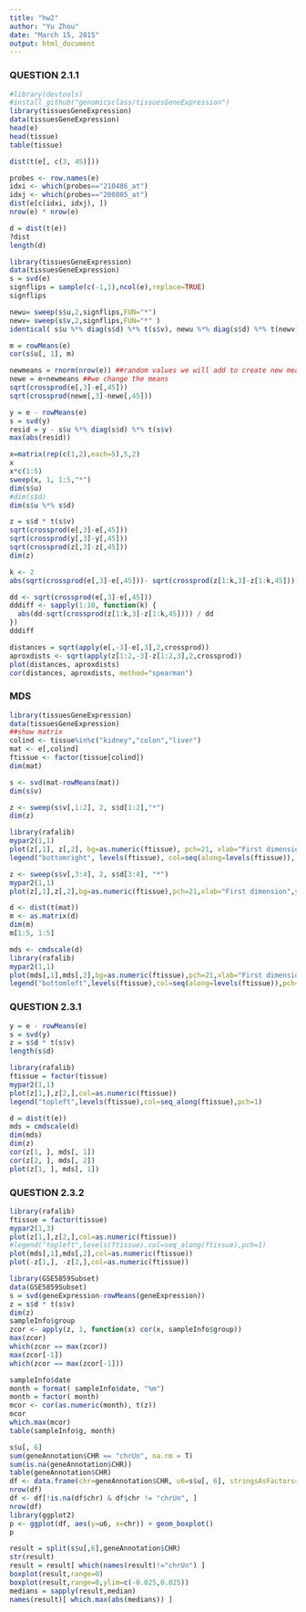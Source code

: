 ```yaml
---
title: "hw2"
author: "Yu Zhou"
date: "March 15, 2015"
output: html_document
---
```


### QUESTION 2.1.1

```r
#library(devtools)
#install_github("genomicsclass/tissuesGeneExpression")
library(tissuesGeneExpression)
data(tissuesGeneExpression)
head(e)
head(tissue)
table(tissue)
```

```r
dist(t(e[, c(3, 45)]))
```

```r
probes <- row.names(e)
idxi <- which(probes=="210486_at")
idxj <- which(probes=="200805_at")
dist(e[c(idxi, idxj), ])
nrow(e) * nrow(e)
```
```r
d = dist(t(e))
?dist
length(d)
```


```r
library(tissuesGeneExpression)
data(tissuesGeneExpression)
s = svd(e)
signflips = sample(c(-1,1),ncol(e),replace=TRUE)
signflips

newu= sweep(s$u,2,signflips,FUN="*")
newv= sweep(s$v,2,signflips,FUN="*" )
identical( s$u %*% diag(s$d) %*% t(s$v), newu %*% diag(s$d) %*% t(newv))
```

```r
m = rowMeans(e)
cor(s$u[, 1], m)
```

```r
newmeans = rnorm(nrow(e)) ##random values we will add to create new means
newe = e+newmeans ##we change the means
sqrt(crossprod(e[,3]-e[,45]))
sqrt(crossprod(newe[,3]-newe[,45])) 

y = e - rowMeans(e)
s = svd(y)
resid = y - s$u %*% diag(s$d) %*% t(s$v)
max(abs(resid))

x=matrix(rep(c(1,2),each=5),5,2)
x
x*c(1:5)
sweep(x, 1, 1:5,"*")
dim(s$u)
#dim(s$d)
dim(s$u %*% s$d)

```

```r
z = s$d * t(s$v)
sqrt(crossprod(e[,3]-e[,45]))
sqrt(crossprod(y[,3]-y[,45]))
sqrt(crossprod(z[,3]-z[,45]))
dim(z)
```

```r
k <- 2
abs(sqrt(crossprod(e[,3]-e[,45]))- sqrt(crossprod(z[1:k,3]-z[1:k,45])))
```

```r
dd <- sqrt(crossprod(e[,3]-e[,45]))
dddiff <- sapply(1:10, function(k) {
  abs(dd-sqrt(crossprod(z[1:k,3]-z[1:k,45]))) / dd
})
dddiff
```

```r
distances = sqrt(apply(e[,-3]-e[,3],2,crossprod))
aproxdists <- sqrt(apply(z[1:2,-3]-z[1:2,3],2,crossprod))
plot(distances, aproxdists)
cor(distances, aproxdists, method="spearman")
```


### MDS

```r
library(tissuesGeneExpression)
data(tissuesGeneExpression)
##show matrix
colind <- tissue%in%c("kidney","colon","liver")
mat <- e[,colind]
ftissue <- factor(tissue[colind])
dim(mat)

s <- svd(mat-rowMeans(mat))
dim(s$v)

z <- sweep(s$v[,1:2], 2, s$d[1:2],"*")
dim(z)

library(rafalib)
mypar2(1,1)
plot(z[,1], z[,2], bg=as.numeric(ftissue), pch=21, xlab="First dimension", ylab="Second dimension")
legend("bottomright", levels(ftissue), col=seq(along=levels(ftissue)), pch=15)

z <- sweep(s$v[,3:4], 2, s$d[3:4], "*")
mypar2(1,1)
plot(z[,1],z[,2],bg=as.numeric(ftissue),pch=21,xlab="First dimension",ylab="Second dimension")
```

```r
d <- dist(t(mat))
m <- as.matrix(d)
dim(m)
m[1:5, 1:5]

mds <- cmdscale(d)
library(rafalib)
mypar2(1,1)
plot(mds[,1],mds[,2],bg=as.numeric(ftissue),pch=21,xlab="First dimension",ylab="Second dimension",cex=1)
legend("bottomleft",levels(ftissue),col=seq(along=levels(ftissue)),pch=15,cex=1.5)

```



### QUESTION 2.3.1
```r
y = e - rowMeans(e)
s = svd(y)
z = s$d * t(s$v)
length(s$d)

library(rafalib)
ftissue = factor(tissue)
mypar2(1,1)
plot(z[1,],z[2,],col=as.numeric(ftissue))
legend("topleft",levels(ftissue),col=seq_along(ftissue),pch=1)

d = dist(t(e))
mds = cmdscale(d)
dim(mds)
dim(z)
cor(z[1, ], mds[, 1])
cor(z[2, ], mds[, 2])
plot(z[1, ], mds[, 1])
```

### QUESTION 2.3.2
```r
library(rafalib)
ftissue = factor(tissue)
mypar2(1,3)
plot(z[1,],z[2,],col=as.numeric(ftissue))
#legend("topleft",levels(ftissue),col=seq_along(ftissue),pch=1)
plot(mds[,1],mds[,2],col=as.numeric(ftissue))
plot(-z[1,], -z[2,],col=as.numeric(ftissue))
```


```r
library(GSE5859Subset)
data(GSE5859Subset)
s = svd(geneExpression-rowMeans(geneExpression))
z = s$d * t(s$v)
dim(z)
sampleInfo$group
zcor <- apply(z, 1, function(x) cor(x, sampleInfo$group))
max(zcor)
which(zcor == max(zcor))
max(zcor[-1])
which(zcor == max(zcor[-1]))
```

```r
sampleInfo$date
month = format( sampleInfo$date, "%m")
month = factor( month)
mcor <- cor(as.numeric(month), t(z))
mcor
which.max(mcor)
table(sampleInfo$g, month)
```

```r
s$u[, 6]
sum(geneAnnotation$CHR == "chrUn", na.rm = T)
sum(is.na(geneAnnotation$CHR))
table(geneAnnotation$CHR)
df <- data.frame(chr=geneAnnotation$CHR, u6=s$u[, 6], stringsAsFactors=FALSE)
nrow(df)
df <- df[!is.na(df$chr) & df$chr != "chrUn", ]
nrow(df)
library(ggplot2)
p <- ggplot(df, aes(y=u6, x=chr)) + geom_boxplot()
p

result = split(s$u[,6],geneAnnotation$CHR)
str(result)
result = result[ which(names(result)!="chrUn") ]
boxplot(result,range=0)
boxplot(result,range=0,ylim=c(-0.025,0.025))
medians = sapply(result,median)
names(result)[ which.max(abs(medians)) ]
```



